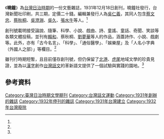 {{onesource|time=2017-02-03T14:44:01+00:00}}
{{Infobox Magazine
| 名稱      = 曉鐘
| 英文名    = 
| 標誌      = 
| 標誌大小  =
| 圖像      = 
| 圖像大小  = 
| 圖像說明  = 
| 主編      = 
| 編輯      = 
| 編輯者    = 
| 類別      = 文藝雜誌
| 發行周期  = 
| 發行量    = 3期
| 創辦人    = [[吳仁義|吳仁義]]
| 出版者    = 
| 實際發行量= 
| 滯銷量    = 
| 總發行量  = 
| 創刊日期  = 1931年12月18日
| 首發日期  = 
| 最後發行日期  = 1932年
| 公司      = 曉鐘社
| 創刊地區  = {{TWN-JPN}}
| 總部所在地 = [[虎尾郡|虎尾郡]][[土庫庄|土庫庄]][[埔姜崙|埔姜崙]]
| 語言      = [[官話白話文|官話白話文]]、[[台語文|台灣話文]]
| 網站       = 
| issn      = 
| oclc      = 
}}
《'''曉鐘'''》為[[台灣|台灣]][[台灣日治時期|日治時期]]的一份文藝雜誌，1931年12月18日創刊，曉鐘社發行，台灣新聞社印刷，共三期，定價二十錢。編輯兼發行人為[[吳仁義|吳仁義]]，其同人包含[[蔡文忠|蔡文忠]]、[[蔡秋桐|蔡秋桐]]、[[吳澄淵|吳澄淵]]、[[吳久|吳久]]、[[張水牛|張水牛]]等人。<ref name="台文期刊目錄"/>

創刊號載明接受論說、隨筆、科學、小說、戲曲、詩、童謠、童話、奇聞、笑談等各類文體投稿，並刊有[[賴和|賴和]]、蔡秋桐、[[劉夢華|劉夢華]]等人的作品，涵蓋詩作、小說、戲劇等。此外，亦有「古今名言」、「科學」、「通俗醫學」、「娛樂屋」及「人名小字典（外國人之部）」等欄目。<ref name="台文期刊目錄"/>

雖刊行時期短暫，且目前僅存創刊號，但仍保留了[[北港郡|北港]]、[[虎尾郡|虎尾]]地域文學的珍貴見證，並為以[[台閩漢字|漢字]]創作[[台語文|台灣話文]]的革新語文提供了一個試驗與實踐的園地。<ref name="台文期刊目錄"/>

==參考資料==
{{reflist|1|refs=

<ref name="台文期刊目錄">{{cite web |url=http://dhtlj.nmtl.gov.tw/opencms/journal/Journal006/index.html |title=曉鐘 |accessdate= |last= |first= |author=陳淑容 |coauthors= |date= |work=台灣文學期刊目錄資料庫 |publisher=國立台灣文學館 |archive-date=2020-12-03 |archive-url=https://web.archive.org/web/20201203170157/http://dhtlj.nmtl.gov.tw/opencms/journal/Journal006/index.html |dead-url=no }}</ref>

}}

[[Category:臺灣日治時期文學期刊|Category:臺灣日治時期文學期刊]]
[[Category:台灣話文運動|Category:台灣話文運動]]
[[Category:1931年創辦的雜誌|Category:1931年創辦的雜誌]]
[[Category:1932年停刊的雜誌|Category:1932年停刊的雜誌]]
[[Category:1931年台灣建立|Category:1931年台灣建立]]
[[Category:1932年台灣廢除|Category:1932年台灣廢除]]

{{TW-stub}}